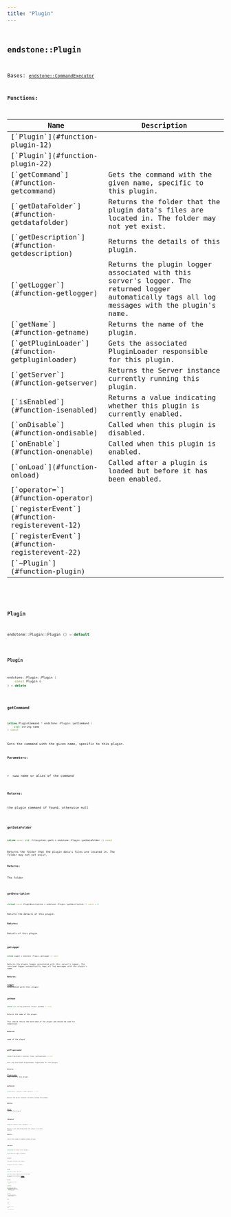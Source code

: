 ```yaml
---
title: "Plugin"
---
```


## <code className="doc-symbol doc-symbol-class"/> endstone::Plugin

Bases: [`endstone::CommandExecutor`](classendstone_1_1_command_executor.md)
















**Functions:**

<table>
<thead>
   <tr>
      <th>Name</th>
      <th>Description</th>
   </tr>
</thead>
<tbody>
<tr key="classendstone_1_1_plugin_1a3c48f15bc7bddcfd3eb0c8ce149a367e">
    <td>[`Plugin`](#function-plugin-12)</td>
    <td></td>
</tr>
<tr key="classendstone_1_1_plugin_1a3d1347124cfe422d926f187324bf8607">
    <td>[`Plugin`](#function-plugin-22)</td>
    <td></td>
</tr>
<tr key="classendstone_1_1_plugin_1ade724d92b6cebdf4c11d3a4c04e3f49f">
    <td>[`getCommand`](#function-getcommand)</td>
    <td>Gets the command with the given name, specific to this plugin.</td>
</tr>
<tr key="classendstone_1_1_plugin_1a3181846afa77e1801c009aa535b25ea0">
    <td>[`getDataFolder`](#function-getdatafolder)</td>
    <td>Returns the folder that the plugin data's files are located in. The folder may not yet exist.</td>
</tr>
<tr key="classendstone_1_1_plugin_1afbb41d0901dc0ba90e6f07e33f1222ea">
    <td>[`getDescription`](#function-getdescription)</td>
    <td>Returns the details of this plugin.</td>
</tr>
<tr key="classendstone_1_1_plugin_1a0d49600964b786ccf286a80537c14882">
    <td>[`getLogger`](#function-getlogger)</td>
    <td>Returns the plugin logger associated with this server's logger. The returned logger automatically tags all log messages with the plugin's name.</td>
</tr>
<tr key="classendstone_1_1_plugin_1a75894467827c57e62d03f491428a1852">
    <td>[`getName`](#function-getname)</td>
    <td>Returns the name of the plugin.</td>
</tr>
<tr key="classendstone_1_1_plugin_1ad3c9fb3cfbdc03ca2f00ebf34aa4ef1e">
    <td>[`getPluginLoader`](#function-getpluginloader)</td>
    <td>Gets the associated PluginLoader responsible for this plugin.</td>
</tr>
<tr key="classendstone_1_1_plugin_1aa828bda3cbb3f880d2a67b93545957eb">
    <td>[`getServer`](#function-getserver)</td>
    <td>Returns the Server instance currently running this plugin.</td>
</tr>
<tr key="classendstone_1_1_plugin_1ab06a53213e2521dd7d2cde4a260f80f4">
    <td>[`isEnabled`](#function-isenabled)</td>
    <td>Returns a value indicating whether this plugin is currently enabled.</td>
</tr>
<tr key="classendstone_1_1_plugin_1aadd23b4ac5c6603e6961728d6586b121">
    <td>[`onDisable`](#function-ondisable)</td>
    <td>Called when this plugin is disabled.</td>
</tr>
<tr key="classendstone_1_1_plugin_1ae2a98beb4cfdc042da7e0d7ed0cd5856">
    <td>[`onEnable`](#function-onenable)</td>
    <td>Called when this plugin is enabled.</td>
</tr>
<tr key="classendstone_1_1_plugin_1af5d90225a0057bf88d97144acfae2ff4">
    <td>[`onLoad`](#function-onload)</td>
    <td>Called after a plugin is loaded but before it has been enabled.</td>
</tr>
<tr key="classendstone_1_1_plugin_1a61d1196288528c00e56ba09566293a7f">
    <td>[`operator=`](#function-operator)</td>
    <td></td>
</tr>
<tr key="classendstone_1_1_plugin_1ae552be9edf85435a6b70361de0f0c133">
    <td>[`registerEvent`](#function-registerevent-12)</td>
    <td></td>
</tr>
<tr key="classendstone_1_1_plugin_1a5a480b1117f2d8459e4923e1808f1239">
    <td>[`registerEvent`](#function-registerevent-22)</td>
    <td></td>
</tr>
<tr key="classendstone_1_1_plugin_1abe4e7cd4f32eb0e744f8df2850391dfc">
    <td>[`~Plugin`](#function-plugin)</td>
    <td></td>
</tr>
</tbody>
</table>

### <code className="doc-symbol doc-symbol-function"/> Plugin

```cpp
endstone::Plugin::Plugin () = default
```


### <code className="doc-symbol doc-symbol-function"/> Plugin

```cpp
endstone::Plugin::Plugin (
    const Plugin &
) = delete
```


### <code className="doc-symbol doc-symbol-function"/> getCommand

```cpp
inline PluginCommand * endstone::Plugin::getCommand (
    std::string name
) const
```

Gets the command with the given name, specific to this plugin.



**Parameters:**


* `name` name or alias of the command 



**Returns:**

the plugin command if found, otherwise null 





        
### <code className="doc-symbol doc-symbol-function"/> getDataFolder

```cpp
inline const std::filesystem::path & endstone::Plugin::getDataFolder () const
```

Returns the folder that the plugin data's files are located in. The folder may not yet exist.



**Returns:**

The folder 





        
### <code className="doc-symbol doc-symbol-function"/> getDescription

```cpp
virtual const PluginDescription & endstone::Plugin::getDescription () const = 0
```

Returns the details of this plugin.



**Returns:**

Details of this plugin 





        
### <code className="doc-symbol doc-symbol-function"/> getLogger

```cpp
inline Logger & endstone::Plugin::getLogger () const
```

Returns the plugin logger associated with this server's logger. The returned logger automatically tags all log messages with the plugin's name.



**Returns:**

[**Logger**](classendstone_1_1_logger.md) associated with this plugin 





        
### <code className="doc-symbol doc-symbol-function"/> getName

```cpp
inline std::string endstone::Plugin::getName () const
```

Returns the name of the plugin.

This should return the bare name of the plugin and should be used for comparison.




**Returns:**

name of the plugin 





        
### <code className="doc-symbol doc-symbol-function"/> getPluginLoader

```cpp
inline PluginLoader & endstone::Plugin::getPluginLoader () const
```

Gets the associated PluginLoader responsible for this plugin.



**Returns:**

[**PluginLoader**](classendstone_1_1_plugin_loader.md) that controls this plugin 





        
### <code className="doc-symbol doc-symbol-function"/> getServer

```cpp
inline Server & endstone::Plugin::getServer () const
```

Returns the Server instance currently running this plugin.



**Returns:**

[**Server**](classendstone_1_1_server.md) running this plugin 





        
### <code className="doc-symbol doc-symbol-function"/> isEnabled

```cpp
inline bool endstone::Plugin::isEnabled () const
```

Returns a value indicating whether this plugin is currently enabled.



**Returns:**

true if this plugin is enabled, otherwise false 





        
### <code className="doc-symbol doc-symbol-function"/> onDisable

```cpp
inline virtual void endstone::Plugin::onDisable () 
```

Called when this plugin is disabled.

### <code className="doc-symbol doc-symbol-function"/> onEnable

```cpp
inline virtual void endstone::Plugin::onEnable () 
```

Called when this plugin is enabled.

### <code className="doc-symbol doc-symbol-function"/> onLoad

```cpp
inline virtual void endstone::Plugin::onLoad () 
```

Called after a plugin is loaded but before it has been enabled.

When multiple plugins are loaded, the [**onLoad()**](classendstone_1_1_plugin.md#function-onload) for all plugins is called before any [**onEnable()**](classendstone_1_1_plugin.md#function-onenable) is called. 


        
### <code className="doc-symbol doc-symbol-function"/> operator=

```cpp
Plugin & endstone::Plugin::operator= (
    const Plugin &
) = delete
```


### <code className="doc-symbol doc-symbol-function"/> registerEvent

```cpp
template<typename EventType, typename T>
inline void endstone::Plugin::registerEvent (
    void(T::*)(EventType &) func,
    T & instance,
    EventPriority priority=EventPriority::Normal,
    bool ignore_cancelled=false
) 
```


### <code className="doc-symbol doc-symbol-function"/> registerEvent

```cpp
template<typename EventType>
inline void endstone::Plugin::registerEvent (
    std::function< void(EventType &)> func,
    EventPriority priority=EventPriority::Normal,
    bool ignore_cancelled=false
) 
```


### <code className="doc-symbol doc-symbol-function"/> ~Plugin

```cpp
endstone::Plugin::~Plugin () override
```


### <code className="doc-symbol doc-symbol-function"/> setEnabled

```cpp
inline void endstone::Plugin::setEnabled (
    bool enabled
) 
```


Sets the enabled state of this plugin




**Parameters:**


* `enabled` true if enabled, otherwise false 




        